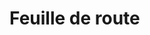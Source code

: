 # Feuille de route {.unnumbered #route}

<!--
```r
library(kableExtra)


data <- read.table("FeuilleRoute.csv", sep = ",", header = FALSE )
colnames(data) <- NULL

kbl(data,"html", align = c("l",rep("c",15))) %>% 
  kable_classic(full_width = TRUE)%>%
  #kable_styling(bootstrap_options = c("condensed", "responsive")) %>%
  #kable_styling(font_size = 13)%>%
   add_header_above(c("", " 1"=1, " 2"=1," 3"=1, " 4"=1, " 5"=1, " 6"=1, 
                      " 7"=1, " 8"=1," 9"=1, "10"=1, "11"=1,"12"=1, "13"=1, "14"=1,"15"=1)) %>% 
  add_header_above(c("Modules" = 1, "Semaines" = 15)) %>%
  column_spec(1:16, background = "white", border_right = "1px solid black") %>%
  #column_spec(2:16, width = c(rep("0.2cm",15)))  %>%
  column_spec(2:16, width_max = "0.3cm", width_min = "0.3cm")  %>%
  column_spec(1, width = "5cm")  %>%
  column_spec(2, background = c("lightgrey", "lightgrey", rep("white",8), "lightpink", rep("white",11)) ) %>%
  column_spec(3, background = c("white", "white", "lightgrey", "lightgrey", rep("white",6), "lightpink", rep("white",11)) ) %>%
  column_spec(4, background = c(rep("white",4), "lightgrey", "lightgrey", rep("white",4), "lightpink", rep("white",11)) ) %>%
  column_spec(5, background = c(rep("white",6), "lightgrey", "lightgrey", rep("white",2), "lightpink", rep("white",11)) ) %>%
  column_spec(6, background = c(rep("white",8), "lightgrey", "lightgrey", "lightpink", rep("white",11)) ) %>%
  column_spec(c(7,8,9), background = c(rep("white",11), "lightgrey", "lightgrey", "lightpink", rep("white",8)) ) %>%
  column_spec(c(10, 11), background = c(rep("white",14), "lightgrey", "lightgrey", "white", "white","lightpink", rep("white",3)) ) %>%
  column_spec(c(12,13), background = c(rep("white",16), "lightgrey", "lightgrey", "lightpink", rep("white",3)) ) %>%
  column_spec(c(14,15), background = c(rep("white",19), "lightgrey", "lightgrey",  rep("white",1)) ) %>%
  column_spec(c(16), background = c(rep("white",21), "lightpink") ) %>%
  row_spec(c(11,14, 19, 22), bold = T, color = "red",  font_size = 13) %>%
  row_spec(c(1,3,5,7,9,12, 15,17, 20), bold = T, font_size = 12)%>%
  row_spec(c(2,4,6,8,10,11,13, 14,16,18,19, 21), extra_css = "border-bottom: 1px solid black", font_size = 10)
  

```

-->
